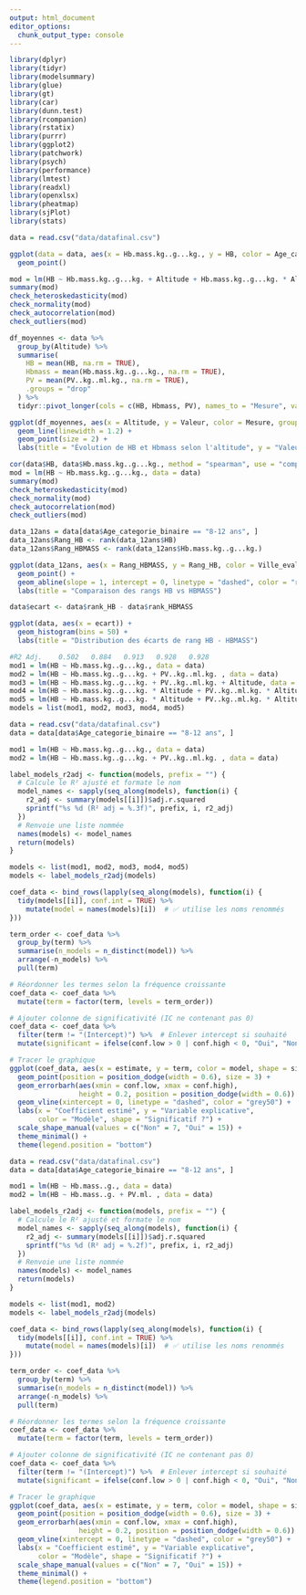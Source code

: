 ```yaml
---
output: html_document
editor_options: 
  chunk_output_type: console
---
```

```r
library(dplyr)
library(tidyr)
library(modelsummary)
library(glue)
library(gt)
library(car)
library(dunn.test)
library(rcompanion)
library(rstatix)
library(purrr)
library(ggplot2)
library(patchwork)
library(psych)
library(performance)
library(lmtest)
library(readxl)
library(openxlsx)
library(pheatmap)
library(sjPlot)
library(stats)
```

```r
data = read.csv("data/datafinal.csv")
```

```r
ggplot(data = data, aes(x = Hb.mass.kg..g...kg., y = HB, color = Age_categorie_binaire)) +
  geom_point()
```

```r
mod = lm(HB ~ Hb.mass.kg..g...kg. + Altitude + Hb.mass.kg..g...kg. * Altitude, data = data)
summary(mod)
check_heteroskedasticity(mod)
check_normality(mod)
check_autocorrelation(mod)
check_outliers(mod)
```

```r
df_moyennes <- data %>%
  group_by(Altitude) %>%
  summarise(
    HB = mean(HB, na.rm = TRUE),
    Hbmass = mean(Hb.mass.kg..g...kg., na.rm = TRUE),
    PV = mean(PV..kg..ml.kg., na.rm = TRUE),
    .groups = "drop"
  ) %>%
  tidyr::pivot_longer(cols = c(HB, Hbmass, PV), names_to = "Mesure", values_to = "Valeur")

ggplot(df_moyennes, aes(x = Altitude, y = Valeur, color = Mesure, group = Mesure)) +
  geom_line(linewidth = 1.2) +
  geom_point(size = 2) +
  labs(title = "Évolution de HB et Hbmass selon l'altitude", y = "Valeur moyenne")
```

```r
cor(data$HB, data$Hb.mass.kg..g...kg., method = "spearman", use = "complete.obs")
mod = lm(HB ~ Hb.mass.kg..g...kg., data = data)
summary(mod)
check_heteroskedasticity(mod)
check_normality(mod)
check_autocorrelation(mod)
check_outliers(mod)
```

```r
data_12ans = data[data$Age_categorie_binaire == "8-12 ans", ]
data_12ans$Rang_HB <- rank(data_12ans$HB)
data_12ans$Rang_HBMASS <- rank(data_12ans$Hb.mass.kg..g...kg.)

ggplot(data_12ans, aes(x = Rang_HBMASS, y = Rang_HB, color = Ville_eval)) +
  geom_point() +
  geom_abline(slope = 1, intercept = 0, linetype = "dashed", color = "red") +
  labs(title = "Comparaison des rangs HB vs HBMASS")
```



```r
data$ecart <- data$rank_HB - data$rank_HBMASS

ggplot(data, aes(x = ecart)) +
  geom_histogram(bins = 50) +
  labs(title = "Distribution des écarts de rang HB - HBMASS")
```

```r
#R2 Adj.	0.502	0.884	0.913	0.928	0.928
mod1 = lm(HB ~ Hb.mass.kg..g...kg., data = data)
mod2 = lm(HB ~ Hb.mass.kg..g...kg. + PV..kg..ml.kg. , data = data)
mod3 = lm(HB ~ Hb.mass.kg..g...kg. + PV..kg..ml.kg. + Altitude, data = data)
mod4 = lm(HB ~ Hb.mass.kg..g...kg. * Altitude + PV..kg..ml.kg. * Altitude, data = data)
mod5 = lm(HB ~ Hb.mass.kg..g...kg. * Altitude + PV..kg..ml.kg. * Altitude * Sexe_F_Fille_G_Garçon, data = data)
models = list(mod1, mod2, mod3, mod4, mod5)
```

```r
data = read.csv("data/datafinal.csv")
data = data[data$Age_categorie_binaire == "8-12 ans", ]

mod1 = lm(HB ~ Hb.mass.kg..g...kg., data = data)
mod2 = lm(HB ~ Hb.mass.kg..g...kg. + PV..kg..ml.kg. , data = data)

label_models_r2adj <- function(models, prefix = "") {
  # Calcule le R² ajusté et formate le nom
  model_names <- sapply(seq_along(models), function(i) {
    r2_adj <- summary(models[[i]])$adj.r.squared
    sprintf("%s %d (R² adj = %.3f)", prefix, i, r2_adj)
  })
  # Renvoie une liste nommée
  names(models) <- model_names
  return(models)
}

models <- list(mod1, mod2, mod3, mod4, mod5)
models <- label_models_r2adj(models)

coef_data <- bind_rows(lapply(seq_along(models), function(i) {
  tidy(models[[i]], conf.int = TRUE) %>%
    mutate(model = names(models)[i])  # ✅ utilise les noms renommés
}))

term_order <- coef_data %>%
  group_by(term) %>%
  summarise(n_models = n_distinct(model)) %>%
  arrange(-n_models) %>%
  pull(term)

# Réordonner les termes selon la fréquence croissante
coef_data <- coef_data %>%
  mutate(term = factor(term, levels = term_order))

# Ajouter colonne de significativité (IC ne contenant pas 0)
coef_data <- coef_data %>%
  filter(term != "(Intercept)") %>%  # Enlever intercept si souhaité
  mutate(significant = ifelse(conf.low > 0 | conf.high < 0, "Oui", "Non"))

# Tracer le graphique
ggplot(coef_data, aes(x = estimate, y = term, color = model, shape = significant)) +
  geom_point(position = position_dodge(width = 0.6), size = 3) +
  geom_errorbarh(aes(xmin = conf.low, xmax = conf.high),
                 height = 0.2, position = position_dodge(width = 0.6)) +
  geom_vline(xintercept = 0, linetype = "dashed", color = "grey50") +
  labs(x = "Coefficient estimé", y = "Variable explicative",
       color = "Modèle", shape = "Significatif ?") +
  scale_shape_manual(values = c("Non" = 7, "Oui" = 15)) +
  theme_minimal() +
  theme(legend.position = "bottom")
```

```r
data = read.csv("data/datafinal.csv")
data = data[data$Age_categorie_binaire == "8-12 ans", ]

mod1 = lm(HB ~ Hb.mass..g., data = data)
mod2 = lm(HB ~ Hb.mass..g. + PV.ml. , data = data)

label_models_r2adj <- function(models, prefix = "") {
  # Calcule le R² ajusté et formate le nom
  model_names <- sapply(seq_along(models), function(i) {
    r2_adj <- summary(models[[i]])$adj.r.squared
    sprintf("%s %d (R² adj = %.2f)", prefix, i, r2_adj)
  })
  # Renvoie une liste nommée
  names(models) <- model_names
  return(models)
}

models <- list(mod1, mod2)
models <- label_models_r2adj(models)

coef_data <- bind_rows(lapply(seq_along(models), function(i) {
  tidy(models[[i]], conf.int = TRUE) %>%
    mutate(model = names(models)[i])  # ✅ utilise les noms renommés
}))

term_order <- coef_data %>%
  group_by(term) %>%
  summarise(n_models = n_distinct(model)) %>%
  arrange(-n_models) %>%
  pull(term)

# Réordonner les termes selon la fréquence croissante
coef_data <- coef_data %>%
  mutate(term = factor(term, levels = term_order))

# Ajouter colonne de significativité (IC ne contenant pas 0)
coef_data <- coef_data %>%
  filter(term != "(Intercept)") %>%  # Enlever intercept si souhaité
  mutate(significant = ifelse(conf.low > 0 | conf.high < 0, "Oui", "Non"))

# Tracer le graphique
ggplot(coef_data, aes(x = estimate, y = term, color = model, shape = significant)) +
  geom_point(position = position_dodge(width = 0.6), size = 3) +
  geom_errorbarh(aes(xmin = conf.low, xmax = conf.high),
                 height = 0.2, position = position_dodge(width = 0.6)) +
  geom_vline(xintercept = 0, linetype = "dashed", color = "grey50") +
  labs(x = "Coefficient estimé", y = "Variable explicative",
       color = "Modèle", shape = "Significatif ?") +
  scale_shape_manual(values = c("Non" = 7, "Oui" = 15)) +
  theme_minimal() +
  theme(legend.position = "bottom")
```